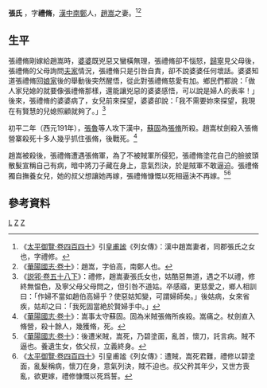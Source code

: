 '''張氏''' {{BD|？年||？年||catIdx=Z}}，字'''禮脩'''，[[漢中|漢中]][[南鄭|南鄭]]人，[[趙嵩|趙嵩]]之妻。<ref>《[[:s:太平御覽/0440|太平御覽·卷四百四十]]》引[[皇甫謐|皇甫謐]]《列女傳》：漢中趙嵩妻者，同郡張氏之女也，字禮修。</ref><ref>《[[:s:華陽國志/卷十|華陽國志·卷十]]》：趙嵩，字伯高，南鄭人也。</ref>
==生平==
張禮脩剛嫁給趙嵩時，[[婆婆|婆婆]]既兇惡又蠻橫無理，張禮脩卻不惱怒，[[歸寧|歸寧]]見父母後，張禮脩的父母詢問[[夫家|夫家]]情況，張禮脩只是引咎自責，卻不說婆婆任何壞話。婆婆知道張禮脩回[[娘家|娘家]]後的舉動後突然醒悟，從此對張禮脩慈愛有加。鄉民們都說：「做人家兒媳的就要像張禮脩那樣，還能讓兇惡的婆婆感悟，可以說是婦人的表率！」後來，張禮脩的婆婆病了，女兒前來探望，婆婆卻說：「我不需要妳來探望，我現在有賢慧的兒媳照顧就夠了。」<ref>《[[:s:説郛_(四庫全書本)/卷058下|説郛·卷五十八下]]》：禮修，趙嵩妻張氏女也，姑酷惡無道，遇之不以禮，修終無愠色，及寧父母父母問之，但引咎不道姑。卒感寤，更慈愛之，鄉人相訓曰：「作婦不當如趙伯高婦乎？使惡姑知變，可謂婦師矣。」後姑病，女來省疾，姑却之曰：「我死固當絶於賢婦手中。」</ref>

初平二年（西元191年），[[張魯|張魯]]等人攻下漢中，[[蘇固|蘇固]]為[[張脩|張脩]]所殺。趙嵩杖劍殺入張脩營寨殺死十多人幾乎抓住張脩，後戰死。<ref>《[[:s:華陽國志/卷十|華陽國志·卷十]]》：嵩事太守蘇固。固為米賊張脩所疾殺。嵩痛之。杖劍直入脩營，殺十餘人，幾獲脩，死。</ref>

趙嵩被殺後，張禮脩遭遇張脩軍，為了不被賊軍所侵犯，張禮脩塗花自己的臉披頭散髮宣稱自己有病，暗中將刀子藏在身上，意氣烈決，於是賊軍不敢逼迫。張禮脩獨自撫養女兒，她的叔父想讓她再嫁，張禮脩慷慨以死相逼決不再嫁。<ref>《[[:s:華陽國志/卷十|華陽國志·卷十]]》：後遭米賊，嵩死，乃碧塗面，亂首，懷刀，託言病。賊不逼也。養遺生女，依父叔，立義終身。</ref><ref>《[[:s:太平御覽/0440|太平御覽·卷四百四十]]》引皇甫謐《列女傳》：遭賊，嵩死君難，禮修以碧塗面，亂髮稱病，懷刀在身，意氣列決，賊不迫也。叔父矜其年少，又世方喪亂，欲更嫁，禮修慷慨以死爲誓。</ref>

==參考資料==
{{Reflist}}
[[Category:張姓|L]]
[[Category:東漢女性人物|Z]]
[[Category:漢中人|Z]]
